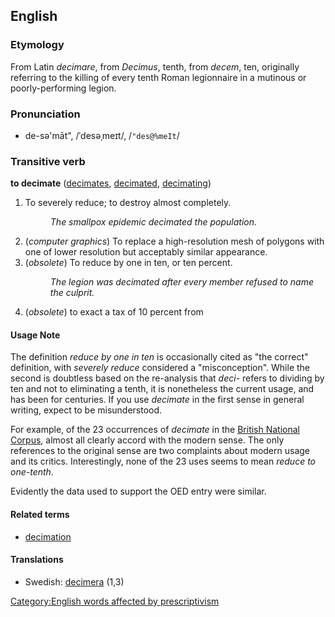 ==English==
===Etymology===
From Latin ''decimare'', from ''Decimus'', tenth, from ''decem'', ten, originally referring to the killing of every tenth Roman legionnaire in a mutinous or poorly-performing legion.

===Pronunciation===
*de-sə'māt", /ˈdesəˌmeɪt/, /<tt>"des@%meIt</tt>/

===Transitive verb===
'''to decimate''' ([[decimates]], [[decimated]], [[decimating]])

# To severely reduce;  to destroy almost completely.
#: ''The smallpox epidemic decimated the population.''
# (''computer graphics'') To replace a high-resolution mesh of polygons with one of lower resolution but acceptably similar appearance.
# (''obsolete'') To reduce by one in ten, or ten percent.
#: ''The legion was decimated after every member refused to name the culprit.''
# (''obsolete'') to exact a tax of 10 percent from 

====Usage Note====
The definition ''reduce by one in ten'' is occasionally cited as "the correct" definition, with ''severely reduce'' considered a "misconception".  While the second is doubtless based on the re-analysis that ''deci-'' refers to dividing by ten and not to eliminating a tenth, it is nonetheless the current usage, and has been for centuries.  If you use ''decimate'' in the first sense in general writing, expect to be misunderstood.

For example, of the 23 occurrences of ''decimate'' in the [http://sara.natcorp.ox.ac.uk/cgi-bin/saraWeb?qy=decimate British National Corpus], almost all clearly accord with the modern sense.  The only references to the original sense are two complaints about modern usage and its critics.  Interestingly, none of the 23 uses seems to mean ''reduce to one-tenth''.

Evidently the data used to support the OED entry were similar.

====Related terms====
*[[decimation]]

====Translations====
*Swedish: [[decimera]] (1,3)

[[Category:English words affected by prescriptivism]]